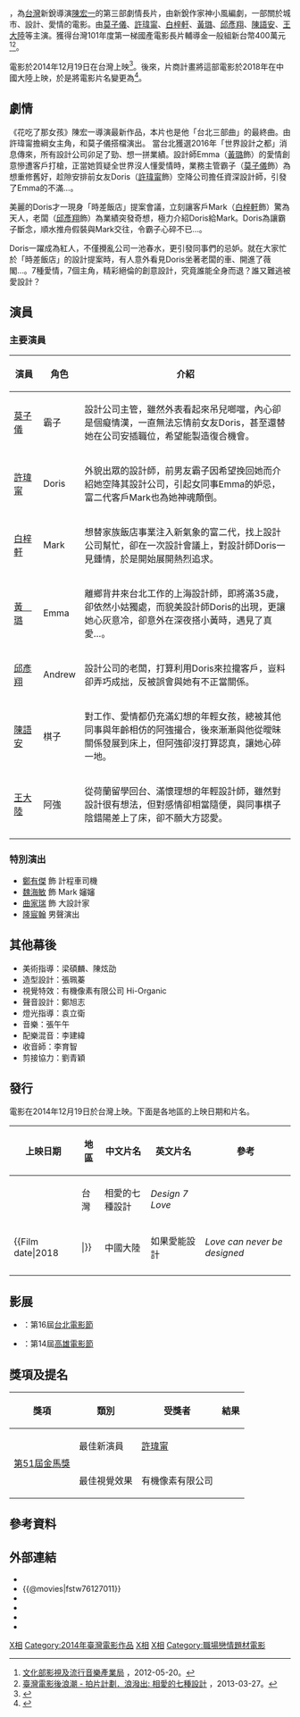 {{Infobox Film
|片名          = 相愛的7種設計
|電影原名      = ''{{lang|en|Design 7 Love}}''
|圖像          = Design7Love 2014.jpg
|圖像說明      = 前導海報
|導演          = [[陳宏一|陳宏一]]
|監製          = 魏瑛娟、陳玉蓉
|製片          = 林富靖
|編劇          = 神小風、[[陳宏一|陳宏一]]
|劇本          = 
|原著          = 
|統籌          = 林富靖
|主演          = [[莫子儀|莫子儀]]<br>[[許瑋甯|許瑋甯]]<br>[[白梓軒|白梓軒]]<br>[[黃璐|黃璐]]<br>[[邱彥翔|邱彥翔]]<br>[[陳語安|陳語安]]<br>[[王大陸|王大陸]]
|分級          = 
|副標題        = 
|主題曲        = 
|片頭曲        = 
|音效          = 鄭旭志
|配樂          = 張午午
|攝影          = 胡世山
|剪輯          = 陳宏一
|製片商        = 紅色製作有限公司<br>成都柒零捌零文化传播有限公司
|發行商        = 
|上映日期      = {{TWN}}：{{film date|2014|12|19}}
|發行日期      = 
|片長          = 116 分鐘
|產地          = {{台灣電影產地}}
|語言          = 華語
|官方網站      = {{facebook|design7love}}
|預算          = 
|票房          = 
|imdb_id     = tt3746842
}}
{{engname|《相愛的7種設計》|''Design 7 Love''}}，為[[台灣|台灣]]新銳導演[[陳宏一_(1967年)|陳宏一]]的第三部劇情長片，由新銳作家神小風編劇，一部關於城市、設計、愛情的電影。由[[莫子儀|莫子儀]]、[[許瑋甯|許瑋甯]]、[[白梓軒|白梓軒]]、[[黃璐|黃璐]]、[[邱彥翔|邱彥翔]]、[[陳語安|陳語安]]、[[王大陸|王大陸]]等主演。獲得台灣101年度第一梯國產電影長片輔導金一般組新台幣400萬元<ref>[http://www.bamid.gov.tw/BAMID/Code/NewListContent1.aspx?id=01011712-4945-47b0-8083-64ff7d7b8621 文化部影視及流行音樂產業局] {{webarchive|url=https://web.archive.org/web/20131016062414/http://www.bamid.gov.tw/BAMID/Code/NewListContent1.aspx?id=01011712-4945-47b0-8083-64ff7d7b8621 |date=2013-10-16 }}，2012-05-20。</ref><ref>[http://taiwanfilms.blogspot.com/2012/10/blog-post.html 臺灣電影後浪潮 - 拍片計劃．浪潑出: 相愛的七種設計] {{webarchive|url=https://web.archive.org/web/20131024095334/http://taiwanfilms.blogspot.com/2012/10/blog-post.html |date=2013-10-24 }}，2013-03-27。</ref>。

電影於2014年12月19日在台灣上映<ref>{{Cite web |url=http://app.atmovies.com.tw/movie/movie.cfm?action=filmdata&film_id=fstw76127011 |title=相愛的七種設計 7 Love Design -- @movies【開眼電影】 |access-date=2013-10-16 |archive-date=2013-10-16 |archive-url=https://web.archive.org/web/20131016035648/http://app.atmovies.com.tw/movie/movie.cfm?action=filmdata&film_id=fstw76127011 |dead-url=no }}</ref>。後來，片商計畫將這部電影於2018年在中國大陸上映，於是將電影片名變更為{{engname|《如果愛能設計》|''Love can never be designed''}}<ref name="#1">{{cite web |url=https://movie.douban.com/subject/30252107/ |title=《如果愛能設計》-豆瓣 |website=[[豆瓣|豆瓣]] |access-date=2018-07-07 |archive-date=2018-07-07 |archive-url=https://web.archive.org/web/20180707144323/https://movie.douban.com/subject/30252107/ |dead-url=no }}</ref>。

==劇情==
《花吃了那女孩》陳宏一導演最新作品，本片也是他「台北三部曲」的最終曲。由許瑋甯擔綱女主角，和莫子儀搭檔演出。
當台北獲選2016年「世界設計之都」消息傳來，所有設計公司卯足了勁、想一拼業績。設計師Emma（[[黃璐|黃璐]]飾）的愛情創意慘遭客戶打槍，正當她質疑全世界沒人懂愛情時，業務主管霸子（[[莫子儀|莫子儀]]飾）為想重修舊好，趁隙安排前女友Doris（[[許瑋甯|許瑋甯]]飾）空降公司擔任資深設計師，引發了Emma的不滿…。

美麗的Doris才一現身「時差飯店」提案會議，立刻讓客戶Mark（[[白梓軒|白梓軒]]飾）驚為天人，老闆（[[邱彥翔|邱彥翔]]飾）為業績突發奇想，極力介紹Doris給Mark。Doris為讓霸子斷念，順水推舟假裝與Mark交往，令霸子心碎不已…。

Doris一躍成為紅人，不僅攪亂公司一池春水，更引發同事們的忌妒。就在大家忙於「時差飯店」的設計提案時，有人意外看見Doris坐著老闆的車、開進了薇閣…。7種愛情，7個主角，精彩絕倫的創意設計，究竟誰能全身而退？誰又難逃被愛設計？

==演員==
===主要演員===
{|class="wikitable"
|-
!演員
!角色
!介紹
|-
|[[莫子儀|莫子儀]]
|霸子
|設計公司主管，雖然外表看起來吊兒啷噹，內心卻是個癡情漢，一直無法忘情前女友Doris，甚至還替她在公司安插職位，希望能製造復合機會。
|-
|[[許瑋甯|許瑋甯]]
|Doris
|外貌出眾的設計師，前男友霸子因希望挽回她而介紹她空降其設計公司，引起女同事Emma的妒忌，富二代客戶Mark也為她神魂顛倒。
|-
|[[白梓軒|白梓軒]]
|Mark
|想替家族飯店事業注入新氣象的富二代，找上設計公司幫忙，卻在一次設計會議上，對設計師Doris一見鍾情，於是開始展開熱烈追求。
|-
|[[黃璐|黃　璐]]
|Emma
|離鄉背井來台北工作的上海設計師，即將滿35歲，卻依然小姑獨處，而貌美設計師Doris的出現，更讓她心灰意冷，卻意外在深夜搭小黃時，遇見了真愛…。
|-
|[[邱彥翔|邱彥翔]]
|Andrew
|設計公司的老闆，打算利用Doris來拉攏客戶，豈料卻弄巧成拙，反被誤會與她有不正當關係。
|-
|[[陳語安|陳語安]]
|棋子
|對工作、愛情都仍充滿幻想的年輕女孩，總被其他同事與年齡相仿的阿強撮合，後來漸漸與他從曖昧關係發展到床上，但阿強卻沒打算認真，讓她心碎一地。
|-
|[[王大陸|王大陸]] 
|阿強
|從荷蘭留學回台、滿懷理想的年輕設計師，雖然對設計很有想法，但對感情卻相當隨便，與同事棋子陰錯陽差上了床，卻不願大方認愛。
|-
|}

===特別演出===
*[[鄭有傑|鄭有傑]] 飾 計程車司機
*[[魏海敏|魏海敏]] 飾 Mark 嬸嬸
*[[曲家瑞|曲家瑞]] 飾 大設計家
*[[隆宸翰|隆宸翰]] 男聲演出

==其他幕後==
*美術指導：梁碩麟、陳炫劭
*造型設計：張珮蓁
*視覺特效：有機像素有限公司 Hi-Organic
*聲音設計：鄭旭志
*燈光指導：袁立衛
*音樂：張午午
*配樂混音：李建緯
*收音師：李育智
*剪接協力：劉青穎

==發行==
電影在2014年12月19日於台灣上映。下面是各地區的上映日期和片名。
{| class="wikitable"
! scope="col" | 上映日期
! scope="col" | 地區
! scope='col' | 中文片名
! scope="col" | 英文片名
! scope="col" | 參考
|-
| {{Film date|2014|12|19|}}
| 台灣
| 相愛的七種設計
| ''Design 7 Love''
| 
|-
| {{Film date|2018|||}}
| 中國大陸
| 如果愛能設計
| ''Love can never be designed''
| <ref name="#1"/>
|-
|}

==影展==
*{{start date|2014|7|12}}：第16屆[[台北電影節|台北電影節]]
*{{start date|2014|10|26}}：第14屆[[高雄電影節|高雄電影節]]

== 獎項及提名 ==
{| class="wikitable" style="width:45%;"
|-
!'''獎項'''
!'''類別'''
!'''受獎者'''
!'''結果'''
|-	
| rowspan="2"|[[第51屆金馬獎|第51屆金馬獎]]
|最佳新演員
|[[許瑋甯|許瑋甯]]
|{{nom}}
|-
|最佳視覺效果
| 有機像素有限公司
|{{nom}}
|}

==參考資料==
{{reflist}}

== 外部連結 ==
*{{facebook|design7love}}
*{{@movies|fstw76127011}}
*{{douban}}
*{{mtime|181313}}
*{{Amg movie|608273}}
*{{imdb title|3746842}}

[[Category:台灣浪漫劇情片|X相]]
[[Category:2014年臺灣電影作品|Category:2014年臺灣電影作品]]
[[Category:台北市背景電影|X相]]
[[Category:2010年代浪漫劇情片|X相]]
[[Category:職場戀情題材電影|Category:職場戀情題材電影]]